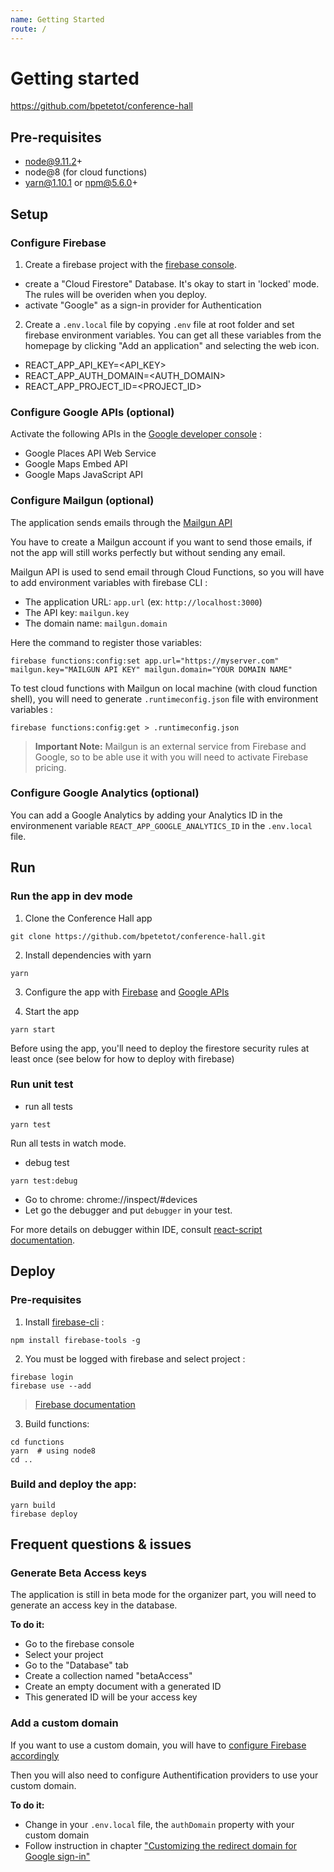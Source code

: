 ```yaml
---
name: Getting Started
route: /
---
```


# Getting started

https://github.com/bpetetot/conference-hall

## Pre-requisites

* node@9.11.2+
* node@8 (for cloud functions)
* yarn@1.10.1 or npm@5.6.0+

## Setup

### Configure Firebase

1. Create a firebase project with the [firebase console](https://console.firebase.google.com).

  * create a "Cloud Firestore" Database. It's okay to start in 'locked' mode. The rules will be overiden when you deploy.
  * activate "Google" as a sign-in provider for Authentication

2. Create a `.env.local` file by copying `.env` file at root folder and set firebase environment variables. You can get all these variables from the homepage by clicking "Add an application" and selecting the web icon.

  * REACT_APP_API_KEY=<API_KEY>
  * REACT_APP_AUTH_DOMAIN=<AUTH_DOMAIN>
  * REACT_APP_PROJECT_ID=<PROJECT_ID>

### Configure Google APIs (optional)

Activate the following APIs in the [Google developer console](https://console.developers.google.com/apis) :

* Google Places API Web Service
* Google Maps Embed API
* Google Maps JavaScript API

### Configure Mailgun (optional)

The application sends emails through the [Mailgun API](https://www.mailgun.com/)

You have to create a Mailgun account if you want to send those emails, if not the app will still works perfectly but without sending any email.

Mailgun API is used to send email through Cloud Functions, so you will have to add environment variables with firebase CLI :
* The application URL: `app.url` (ex: `http://localhost:3000`)
* The API key: `mailgun.key`
* The domain name: `mailgun.domain`

Here the command to register those variables:

```
firebase functions:config:set app.url="https://myserver.com" mailgun.key="MAILGUN API KEY" mailgun.domain="YOUR DOMAIN NAME"
```

To test cloud functions with Mailgun on local machine (with cloud function shell), you will need to generate `.runtimeconfig.json` file with environment variables :

```
firebase functions:config:get > .runtimeconfig.json
```

> **Important Note:** Mailgun is an external service from Firebase and Google, so to be able use it with you will need to activate Firebase pricing.

### Configure Google Analytics (optional)

You can add a Google Analytics by adding your Analytics ID in the environmenent variable `REACT_APP_GOOGLE_ANALYTICS_ID` in the `.env.local` file.

## Run

### Run the app in dev mode

1. Clone the Conference Hall app

```
git clone https://github.com/bpetetot/conference-hall.git
```

2. Install dependencies with yarn

```
yarn
```

3. Configure the app with [Firebase](#configure-firebase) and [Google APIs](#configure-google-apis)

4. Start the app

```
yarn start
```

Before using the app, you'll need to deploy the firestore security rules at least once (see below for how to deploy with firebase)

### Run unit test

* run all tests
```
yarn test
```
Run all tests in watch mode.
* debug test
```
yarn test:debug
```
* Go to chrome: chrome://inspect/#devices
* Let go the debugger and put `debugger` in your test.

For more details on debugger within IDE, consult [react-script documentation](https://github.com/facebook/create-react-app/blob/ed5c48c81b2139b4414810e1efe917e04c96ee8d/packages/react-scripts/template/README.md#debugging-tests-in-chrome).

## Deploy

### Pre-requisites

1. Install [firebase-cli](https://firebase.google.com/docs/cli/) :

```
npm install firebase-tools -g
```

2. You must be logged with firebase and select project :

```
firebase login
firebase use --add
```

> [Firebase documentation](https://firebase.google.com/docs/web)

3. Build functions:

```
cd functions
yarn  # using node8
cd ..
```

### Build and deploy the app:

```
yarn build
firebase deploy
```

## Frequent questions & issues

### Generate Beta Access keys

The application is still in beta mode for the organizer part, you will need to generate an access key in the database.

**To do it:**
- Go to the firebase console
- Select your project
- Go to the "Database" tab
- Create a collection named "betaAccess"
- Create an empty document with a generated ID
- This generated ID will be your access key

### Add a custom domain

If you want to use a custom domain, you will have to [configure Firebase accordingly](https://firebase.google.com/docs/hosting/custom-domain)

Then you will also need to configure Authentification providers to use your custom domain.

**To do it:**
- Change in your `.env.local` file, the `authDomain` property with your custom domain
- Follow instruction in chapter ["Customizing the redirect domain for Google sign-in"](https://firebase.google.com/docs/auth/web/google-signin)
